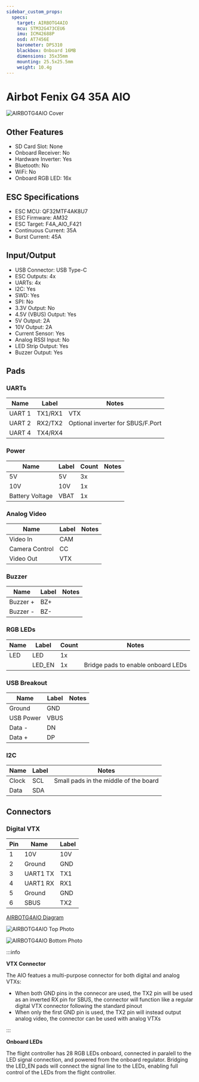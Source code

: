 ```yaml
---
sidebar_custom_props:
  specs:
    target: AIRBOTG4AIO
    mcu: STM32G473CEU6
    imu: ICM42688P
    osd: AT7456E
    barometer: DPS310
    blackbox: Onboard 16MB
    dimensions: 35x35mm
    mounting: 25.5x25.5mm
    weight: 10.4g
---
```



# Airbot Fenix G4 35A AIO

<Tabs>

<TabItem value="specifications" label="Specifications" default>

<SpecGrid>

![AIRBOTG4AIO Cover](./AIRBOTG4AIO-images/AIRBOTG4AIO-cover.png)

</SpecGrid>

## Other Features

- SD Card Slot: None
- Onboard Receiver: No
- Hardware Inverter: Yes
- Bluetooth: No
- WiFi: No
- Onboard RGB LED: 16x

## ESC Specifications

- ESC MCU: QF32MTF4AK8U7
- ESC Firmware: AM32
- ESC Target: F4A_AIO_F421
- Continuous Current: 35A
- Burst Current: 45A

## Input/Output

- USB Connector: USB Type-C
- ESC Outputs: 4x
- UARTs: 4x
- I2C: Yes
- SWD: Yes
- SPI: No
- 3.3V Output: No
- 4.5V (VBUS) Output: Yes
- 5V Output: 2A
- 10V Output: 2A
- Current Sensor: Yes
- Analog RSSI Input: No
- LED Strip Output: Yes
- Buzzer Output: Yes

## Pads

### UARTs

| Name   | Label   | Notes                             |
| ------ | ------- | --------------------------------- |
| UART 1 | TX1/RX1 | VTX                               |
| UART 2 | RX2/TX2 | Optional inverter for SBUS/F.Port |
| UART 4 | TX4/RX4 |                                   |

### Power

| Name            | Label | Count | Notes |
| --------------- | ----- | ----- | ----- |
| 5V              | 5V    | 3x    |       |
| 10V             | 10V   | 1x    |       |
| Battery Voltage | VBAT  | 1x    |       |

### Analog Video

| Name           | Label | Notes |
| -------------- | ----- | ----- |
| Video In       | CAM   |       |
| Camera Control | CC    |       |
| Video Out      | VTX   |       |

### Buzzer

| Name     | Label | Notes |
| -------- | ----- | ----- |
| Buzzer + | BZ+   |       |
| Buzzer - | BZ-   |       |

### RGB LEDs

| Name | Label  | Count | Notes                              |
| ---- | ------ | ----- | ---------------------------------- |
| LED  | LED    | 1x    |                                    |
|      | LED_EN | 1x    | Bridge pads to enable onboard LEDs |

### USB Breakout

| Name      | Label | Notes |
| --------- | ----- | ----- |
| Ground    | GND   |       |
| USB Power | VBUS  |       |
| Data -    | DN    |       |
| Data +    | DP    |       |

### I2C

| Name  | Label | Notes                                 |
| ----- | ----- | ------------------------------------- |
| Clock | SCL   | Small pads in the middle of the board |
| Data  | SDA   |                                       |

## Connectors

### Digital VTX

| Pin | Name     | Label |
| --- | -------- | ----- |
| 1   | 10V      | 10V   |
| 2   | Ground   | GND   |
| 3   | UART1 TX | TX1   |
| 4   | UART1 RX | RX1   |
| 5   | Ground   | GND   |
| 6   | SBUS     | TX2   |

</TabItem>

<TabItem value="wiring" label="Wiring Diagrams">

[AIRBOTG4AIO Diagram](./AIRBOTG4AIO-images/AIRBOTG4AIO-diagram.pdf)

</TabItem>

<TabItem value="photos" label="Photos">

![AIRBOTG4AIO Top Photo](./AIRBOTG4AIO-images/AIRBOTG4AIO-top.png)

![AIRBOTG4AIO Bottom Photo](./AIRBOTG4AIO-images/AIRBOTG4AIO-bottom.png)

</TabItem>

<TabItem value="notes" label="Notes">

:::info

**VTX Connector**

The AIO featues a multi-purpose connector for both digital and analog VTXs:

- When both GND pins in the connecor are used, the TX2 pin will be used as an inverted RX pin for SBUS, the connector will function like a regular digital VTX connector following the standard pinout
- When only the first GND pin is used, the TX2 pin will instead output analog video, the connector can be used with analog VTXs

:::

**Onboard LEDs**

The flight controller has 28 RGB LEDs onboard, connected in paralell to the LED signal connection, and powered from the onboard regulator. Bridging the LED_EN pads will connect the signal line to the LEDs, enabling full control of the LEDs from the flight controller.

</TabItem>
	
</Tabs>
